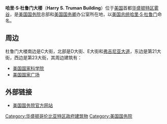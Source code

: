 {{Infobox building
| building_name        = 哈里·S·杜鲁门大楼<br/>Harry S. Truman Building
| image                = P1020386edit.JPG
| caption              = 
| former_names         = 
| alternate_names      = 
| architectural_style  = 古典主义
| cost                 = 
| location             = 华盛顿特区C大街2201号
| owner                = [[美国联邦政府|美国联邦政府]]
| current_tenants      = [[美国国务院|美国国务院]]
| coordinates          = {{coord|38.8944|-77.0484|display=inline,title|type:landmark_region:US-DC}}
| start_date           = 1939年
| completion_date      = 1941年
| renovation_date      = 1960年代、2000年代
| height               = 
| diameter             = 
| other_dimensions     = 
| floor_count          = 
| floor_area           = 13.9万平方米
| architect            = 路易斯·A·西蒙
| other_designers      = 威廉·杜威·福斯特<br>[[吉尔伯特·斯坦利·安德伍德|吉尔伯特·斯坦利·安德伍德]]
| ren_architect        =
| ren_firm             =
| ren_oth_designers    = 
}}
'''哈里·S·杜鲁门大楼'''（'''Harry S. Truman Building'''）位于[[美国|美国]]首都[[华盛顿特区|华盛顿特区]][[雾谷|雾谷]]，是[[美国国务院|美国国务院]]总部和[[美国国务卿|美国国务卿]]办公室所在地，以[[美国总统|美国总统]][[哈里·S·杜鲁门|哈里·S·杜鲁门]]命名。

==周边==
杜鲁门大楼南边是C大街，北部是D大街、E大街和[[弗吉尼亚大道|弗吉尼亚大道]]，东边是第21大街，西边是第23大街，其周边建筑有：
*[[美国国家科学院|美国国家科学院]]
*[[美国国家广场|美国国家广场]]

== 外部链接 ==
{{Commons cat|Harry S. Truman Building|哈里·S·杜鲁门大楼}}
* [http://www.state.gov/ 美国国务院官方网站]{{Wayback|url=http://www.state.gov/ |date=20151211124240 }}

{{US-stub}}
{{Struct-stub}}

[[Category:华盛顿哥伦比亚特区政府建筑物|Category:华盛顿哥伦比亚特区政府建筑物]]
[[Category:美国国务院|Category:美国国务院]]